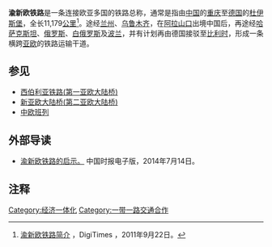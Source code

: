 {{Infobox rail system-route
|rail_name= 渝新欧铁路
|box_width=300px
|name_bgcolor=
|banner_color=blue
|sec_banner_color=
|third_banner_color=
|logo_filename=
|image_width=
|logo_bgcolor=
|logo_note=
|image=
|imagesize=
|caption=
|system_map=
|mapimage_width=
|map_bgcolor=
|locale= {{PRC}}<br/>{{flagicon|Kazakhstan}}[[哈萨克斯坦|哈萨克斯坦]] <br/>{{RUS}}<br/>{{flagicon|Belarus}}[[白俄罗斯|白俄罗斯]]<br/>{{flagicon|Poland}} [[波兰|波兰]] <br/>{{DEU}}
|service_type= 货运
|network=
|start=重庆市沙坪坝区团结村
|begin_operation=2011年3月
|end_operation=
|operation_note=
|system_length=
|length_in_operation=
|total_length=11179公里
|line_title= 线路
|lines= 
|stations=
|route_title=
|main_route=
|secondary_route=
|branch_route=
|standard= 
|main_stations= [[重庆铁路集装箱中心站|团结村]]<br/>[[阿拉山口站|阿拉山口]]<br/>[[莫斯科|莫斯科]]<br/>[[杜伊斯堡|杜伊斯堡]]
|ridership=
|fleet_size=
|max_speed=
|orbital_plane=
|track_gauge=
|min_radius=
|max_grade=
|distance_between_mainlines=
|block_signal=
|electrified=
|engine= 
|depot=
|operator=
|franchise=渝新欧（重庆）物流有限公司
|hq=
|key_person=
|website=http://www.yuxinoulogistics.com
|collapsed=
}}
'''渝新欧铁路'''是一条连接欧亚多国的铁路总称，通常是指由[[中国|中国]]的[[重庆|重庆]]至[[德国|德国]]的[[杜伊斯堡|杜伊斯堡]]，全长11,179[[公里|公里]]<ref>[http://www.digitimes.com.tw/tw/dt/n/shwnws.asp?CnlID=10&Cat=25&id=251527 渝新欧铁路简介] {{Wayback|url=http://www.digitimes.com.tw/tw/dt/n/shwnws.asp?CnlID=10&Cat=25&id=251527 |date=20160809211046 }}，DigiTimes ，2011年9月22日。</ref>。途经[[兰州|兰州]]、[[乌鲁木齐|乌鲁木齐]]，在[[阿拉山口|阿拉山口]]出境中国后，再途经[[哈萨克斯坦|哈萨克斯坦]]、[[俄罗斯|俄罗斯]]、[[白俄罗斯|白俄罗斯]]及[[波兰|波兰]]，并有计划再由德国接驳至[[比利时|比利时]]，形成一条横跨[[亚洲|亚]][[欧洲|欧]]的铁路运输干道。

==参见==
*[[西伯利亚铁路|西伯利亚铁路(第一亚欧大陆桥)]]
*[[新亚欧大陆桥|新亚欧大陆桥(第二亚欧大陆桥)]]
*[[中欧班列|中欧班列]]

==外部导读==
*[http://www.chinatimes.com/newspapers/20140714000921-260310 渝新欧铁路的启示。 ] {{Wayback|url=http://www.chinatimes.com/newspapers/20140714000921-260310 |date=20150924013441 }}中国时报电子版，2014年7月14日。

==注释==
{{Reflist|2}}
{{Germany-rail-stub}}
[[Category:经济一体化|Category:经济一体化]]
[[Category:一带一路交通合作|Category:一带一路交通合作]]